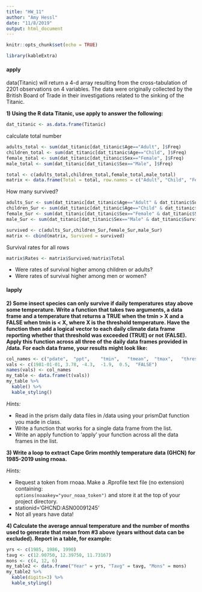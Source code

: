 ```yaml
---
title: "HW_11"
author: "Amy Hessl"
date: "11/8/2019"
output: html_document
---
```


```r
knitr::opts_chunk$set(echo = TRUE)
```

```r
library(kableExtra)
```

#### apply
data(Titanic) will return a 4-d array resulting from the cross-tabulation of 2201 observations on 4 variables.  The data were originally collected by the British Board of Trade in their investigations related to the sinking of the Titanic.

**1) Using the R data Titanic, use apply to answer the following:**  
```r
dat_titanic <- as.data.frame(Titanic)
```
calculate total number
```r
adults_total <- sum(dat_titanic[dat_titanic$Age=="Adult", ]$Freq)
children_total <- sum(dat_titanic[dat_titanic$Age=="Child", ]$Freq)
female_total <- sum(dat_titanic[dat_titanic$Sex=="Female", ]$Freq)
male_total <- sum(dat_titanic[dat_titanic$Sex=="Male", ]$Freq)

total <- c(adults_total,children_total,female_total,male_total)
matrix <- data.frame(Total = total, row.names = c("Adult", "Child", "Female", "Male"))
```

How many survived?
```r
adults_Sur <- sum(dat_titanic[dat_titanic$Age=="Adult" & dat_titanic$Survived=="Yes", ]$Freq)
children_Sur <- sum(dat_titanic[dat_titanic$Age=="Child" & dat_titanic$Survived=="Yes", ]$Freq)
female_Sur <- sum(dat_titanic[dat_titanic$Sex=="Female" & dat_titanic$Survived=="Yes", ]$Freq)
male_Sur <- sum(dat_titanic[dat_titanic$Sex=="Male" & dat_titanic$Survived=="Yes", ]$Freq)

survived <- c(adults_Sur,children_Sur,female_Sur,male_Sur)
matrix <- cbind(matrix, Survived = survived)
```

Survival rates for all rows
```r
matrix$Rates <- matrix$Survived/matrix$Total
```


+ Were rates of survival higher among children or adults?  
+ Were rates of survival higher among men or women?  

#### lapply
**2) Some insect species can only survive if daily temperatures stay above some temperature.  Write a function that takes two arguments, a data frame and a temperature that returns a TRUE when the tmin > X and a FALSE when tmin is < X, where X is the threshold temperature.  Have the function then add a logical vector to each daily climate data frame reporting whether that threshold was exceeded (TRUE) or not (FALSE). Apply this function across all three of the daily data frames provided in /data. For each data frame, your results might look like:**

```r
col_names <- c("pdate",  "ppt",    "tmin",   "tmean",  "tmax",   "thresh")
vals <- c(1981-01-01, 3.78, -4.3,  -1.9,  0.5,  "FALSE")
names(vals) <- col_names
my_table <- data.frame(t(vals))
my_table %>%
  kable() %>%
  kable_styling()
```

*Hints:*  

+ Read in the prism daily data files in /data using your prismDat function you made in class.    
+ Write a function that works for a single data frame from the list.  
+ Write an apply function to 'apply' your function across all the data frames in the list.  

**3) Write a loop to extract Cape Grim monthly temperature data (GHCN) for 1985-2019 using rnoaa.**

*Hints:*  

+ Request a token from rnoaa. Make a .Rprofile text file (no extension) containing:  
```options(noaakey="your_noaa_token")``` 
and store it at the top of your project directory.    
+ stationid='GHCND:ASN00091245'  
+ Not all years have data!   

**4) Calculate the average annual temperature and the number of months used to generate that mean from #3 above (years without data can be excluded).  Report in a table, for example:**
```r
yrs <- c(1985, 1986, 1990)
tavg <- c(12.90750, 12.39750, 11.73167)
mons <- c(4, 12, 6)
my_table2 <- data.frame("Year" = yrs, "Tavg" = tavg, "Mons" = mons)
my_table2 %>%
  kable(digits=3) %>%
  kable_styling()
```



